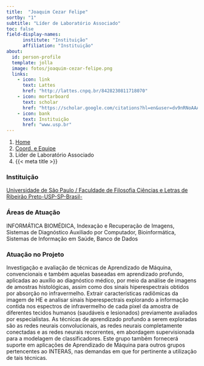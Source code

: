 ```yaml
---
title:  "Joaquim Cezar Felipe"
sortby: "1"
subtitle: "Líder de Laboratório Associado"
toc: false
field-display-names:
      institute: "Instituição"
      affiliation: "Instituição"
about:
  id: person-profile
  template: jolla
  image: fotos/joaquim-cezar-felipe.png
  links:
    - icon: link
      text: Lattes
      href: "http://lattes.cnpq.br/8428230811718070"
    - icon: mortarboard
      text: scholar
      href: "https://scholar.google.com/citations?hl=en&user=dv9nRNoAAAAJ"
    - icon: bank
      text: Instituição
      href: "www.usp.br"
---
```


```{=html}
<nav aria-label="breadcrumb">
  <ol class="breadcrumb">
    <li class="breadcrumb-item"><a href="../../index.html">Home</a></li>
    <li class="breadcrumb-item"><a href="../coord-equipe.html">Coord. e Equipe</a></li>
    <li class="breadcrumb-item active">Líder de Laboratório Associado</li>
    <li class="breadcrumb-item active" aria-current="page">{{< meta title >}}</li>
  </ol>
</nav>
```
:::{#person-profile}
:::

### Instituição

[Universidade de São Paulo / Faculdade de Filosofia Ciências e Letras de Ribeirão Preto-USP-SP-Brasil-](www.usp.br)

### Áreas de Atuação

INFORMÁTICA BIOMÉDICA, Indexação e Recuperação de Imagens, Sistemas de Diagnóstico Auxiliado por Computador, Bioinformática, Sistemas de Informação em Saúde, Banco de Dados

### Atuação no Projeto

Investigação e avaliação de técnicas de Aprendizado de Máquina, convencionais e também aquelas baseadas em aprendizado profundo, aplicadas ao auxílio ao diagnóstico médico, por meio da análise de imagens de amostras histológicas, assim como dos sinais hiperespectrais obtidos por absorção no infravermelho. Extrair características radiômicas da imagem de HE e analisar sinais hiperespectrais explorando a informação contida nos espectros de infravermelho de cada pixel da amostra de diferentes tecidos humanos (saudáveis e lesionados) previamente avaliados por especialistas. As técnicas de aprendizado profundo a serem exploradas são as redes neurais convolucionais, as redes neurais completamente conectadas e as redes neurais recorrentes, em abordagem supervisionada para a modelagem de classificadores. Este grupo também fornecerá suporte em aplicações de Aprendizado de Máquina para outros grupos pertencentes ao INTERAS, nas demandas em que for pertinente a utilização de tais técnicas.
